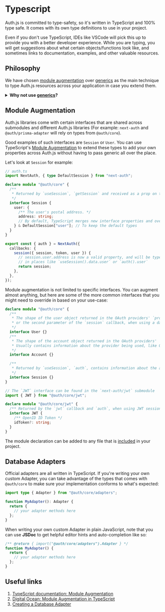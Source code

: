 
# Typescript

Auth.js is committed to type-safety, so it's written in TypeScript and 100% type safe. It comes with its own type definitions to use in your project.

Even if you don't use TypeScript, IDEs like VSCode will pick this up to provide you with a better developer experience. While you are typing, you will get suggestions about what certain objects/functions look like, and sometimes links to documentation, examples, and other valuable resources.


<Screenshot src={TypesDocumentation} alt="Types Documentation" />

## Philosophy

We have chosen [module augmentation](https://www.typescriptlang.org/getting-started/handbook/declaration-merging.html#module-augmentation) over [generics](https://www.typescriptlang.org/getting-started/handbook/2/generics.html) as the main technique to type Auth.js resources across your application in case you extend them.

<details>
<summary>
<b>Why not use <a href="https://www.typescriptlang.org/getting-started/handbook/2/generics.html">generics</a>?</b>
</summary>
The interfaces that are shared across submodules are not passed to Auth.js library functions as generics.

Whenever these types are used, the functions always expect to return these formats. With generics, one might be able to override the type in one place, but not the other, which would cause the types to be out of sync with the implementation.

With module augmentation, you defined the types once, and you can be sure that they are always the same where it's expected.

</details>

## Module Augmentation

Auth.js libraries come with certain interfaces that are shared across submodules and different Auth.js libraries (For example: `next-auth` and `@auth/prisma-adapter` will rely on types from `@auth/core`).

Good examples of such interfaces are `Session` or `User`. You can use TypeScript's [Module Augmentation](https://www.typescriptlang.org/getting-started/handbook/declaration-merging.html#module-augmentation) to extend these types to add your own properties across Auth.js without having to pass generic all over the place.

Let's look at `Session` for example:

```ts
// auth.ts
import NextAuth, { type DefaultSession } from "next-auth";

declare module "@auth/core" {
  /**
   * Returned by `useSession`, `getSession` and received as a prop on the `SessionProvider` React Context
   */
  interface Session {
    user: {
      /** The user's postal address. */
      address: string;
      // By default, TypeScript merges new interface properties and overwrite existing ones. In this case, the default session user properties will be overwritten, with the new one defined above. To keep the default session user properties, you need to add them back into the newly declared interface
    } & DefaultSession["user"]; // To keep the default types
  }
}

export const { auth } = NextAuth({
  callbacks: {
    session({ session, token, user }) {
      // session.user.address is now a valid property, and will be type-checked
      // in places like `useSession().data.user` or `auth().user`
      return session;
    },
  },
});
```

Module augmentation is not limited to specific interfaces. You can augment almost anything, but here are some of the more common interfaces that you might need to override in based on your use-case:

```ts
declare module "@auth/core" {
  /**
   * The shape of the user object returned in the OAuth providers' `profile` callback,
   * or the second parameter of the `session` callback, when using a database.
   */
  interface User {}
  /**
   * The shape of the account object returned in the OAuth providers' `account` callback,
   * Usually contains information about the provider being used, like OAuth tokens (`access_token`, etc).
   */
  interface Account {}

  /**
   * Returned by `useSession`, `auth`, contains information about the active session.
   */
  interface Session {}
}

// The `JWT` interface can be found in the `next-auth/jwt` submodule
import { JWT } from "@auth/core/jwt";

declare module "@auth/core/jwt" {
  /** Returned by the `jwt` callback and `auth`, when using JWT sessions */
  interface JWT {
    /** OpenID ID Token */
    idToken?: string;
  }
}
```

The module declaration can be added to any file that is [included](https://www.typescriptlang.org/tsconfig#include) in your project.

## Database Adapters

Official adapters are all written in TypeScript. If you're writing your own custom Adapter, you can take advantage of the types that comes with `@auth/core` to make sure your implementation conforms to what's expected:

```ts
import type { Adapter } from "@auth/core/adapters";

function MyAdapter(): Adapter {
  return {
    // your adapter methods here
  };
}
```

When writing your own custom Adapter in plain JavaScript, note that you can use **JSDoc** to get helpful editor hints and auto-completion like so:

```js
/** @return { import("@auth/core/adapters").Adapter } */
function MyAdapter() {
  return {
    // your adapter methods here
  };
}
```

## Useful links

1. [TypeScript documentation: Module Augmentation](https://www.typescriptlang.org/getting-started/handbook/declaration-merging.html#module-augmentation)
2. [Digital Ocean: Module Augmentation in TypeScript](https://www.digitalocean.com/community/tutorials/typescript-module-augmentation)
3. [Creating a Database Adapter](#TODO)

